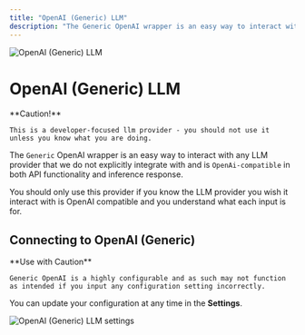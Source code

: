 ```yaml
---
title: "OpenAI (Generic) LLM"
description: "The Generic OpenAI wrapper is an easy way to interact with any LLM provider that we do not explicitly integrate with and is OpenAi-compatible in both API functionality and inference response."
---
```



<Image
  src="/images/anythingllm-setup/llm-configuration/cloud/openai-generic/header-image.png"
  height={1080}
  width={1920}
  quality={100}
  alt="OpenAI (Generic) LLM"
/>

# OpenAI (Generic) LLM

<Callout type="error" emoji="️‼️">
  **Caution!**

    This is a developer-focused llm provider - you should not use it unless you know what you are doing.

</Callout>

The `Generic` OpenAI wrapper is an easy way to interact with any LLM provider that we do not explicitly integrate with and is `OpenAi-compatible` in both API functionality and inference response.

You should only use this provider if you know the LLM provider you wish it interact with is OpenAI compatible and you understand what each input is for.

## Connecting to OpenAI (Generic)

<Callout type="warning" emoji="️⚠️">
  **Use with Caution**

    Generic OpenAI is a highly configurable and as such may not function as intended if you input any configuration setting incorrectly.

</Callout>

You can update your configuration at any time in the **Settings**.

<Image
  src="/images/anythingllm-setup/llm-configuration/cloud/openai-generic/openai-generic-llm.png"
  height={1080}
  width={1920}
  quality={100}
  alt="OpenAI (Generic) LLM settings"
/>
